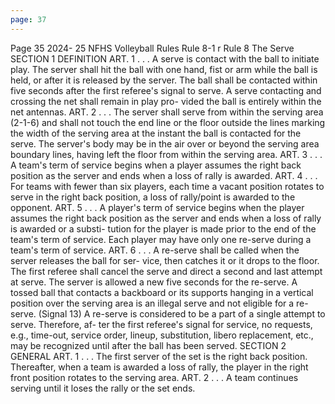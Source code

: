 ```yaml
---
page: 37
---
```


Page 35 2024- 25 NFHS Volleyball Rules Rule 8-1 r Rule 8 The Serve SECTION 1 DEFINITION ART. 1 . . . A serve is contact with the ball to initiate play. The server shall hit the ball with one hand, fist or arm while the ball is held, or after it is released by the server. The ball shall be contacted within five seconds after the first referee's signal to serve. A serve contacting and crossing the net shall remain in play pro- vided the ball is entirely within the net antennas. ART. 2 . . . The server shall serve from within the serving area (2-1-6) and shall not touch the end line or the floor outside the lines marking the width of the serving area at the instant the ball is contacted for the serve. The server's body may be in the air over or beyond the serving area boundary lines, having left the floor from within the serving area. ART. 3 . . . A team's term of service begins when a player assumes the right back position as the server and ends when a loss of rally is awarded. ART. 4 . . . For teams with fewer than six players, each time a vacant position rotates to serve in the right back position, a loss of rally/point is awarded to the opponent. ART. 5 . . . A player's term of service begins when the player assumes the right back position as the server and ends when a loss of rally is awarded or a substi- tution for the player is made prior to the end of the team's term of service. Each player may have only one re-serve during a team's term of service. ART. 6 . . . A re-serve shall be called when the server releases the ball for ser- vice, then catches it or it drops to the floor. The first referee shall cancel the serve and direct a second and last attempt at serve. The server is allowed a new five seconds for the re-serve. A tossed ball that contacts a backboard or its supports hanging in a vertical position over the serving area is an illegal serve and not eligible for a re-serve. (Signal 13) A re-serve is considered to be a part of a single attempt to serve. Therefore, af- ter the first referee's signal for service, no requests, e.g., time-out, service order, lineup, substitution, libero replacement, etc., may be recognized until after the ball has been served. SECTION 2 GENERAL ART. 1 . . . The first server of the set is the right back position. Thereafter, when a team is awarded a loss of rally, the player in the right front position rotates to the serving area. ART. 2 . . . A team continues serving until it loses the rally or the set ends.
